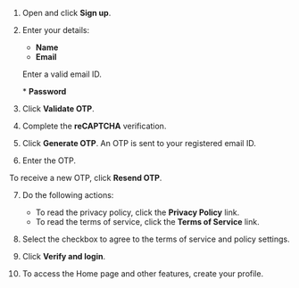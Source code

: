 
1. Open <PartialExample mentored /> and click <b>Sign up</b>.

2. Enter your details:

    * <b>Name</b>
    * <b>Email</b>
    <p>
        <Admonition type="note">
        <p>Enter a valid email ID.</p>
        </Admonition>
    </p>
    * <b>Password</b>

3. Click <b>Validate OTP</b>.

4. Complete the <b>reCAPTCHA</b> verification.

5. Click <b>Generate OTP</b>. An OTP is sent to your registered email ID.

6. Enter the OTP.
<p>
    <Admonition type="tip">   
    <p>To receive a new OTP, click <b>Resend OTP</b>.</p>
    </Admonition>
</p>

7. Do the following actions:

    * To read the privacy policy, click the <b>Privacy Policy</b> link.
    * To read the terms of service, click the <b>Terms of Service</b> link.

8. Select the checkbox to agree to the terms of service and policy settings.

9. Click <b>Verify and login</b>.

10. To access the Home page and other features, create your profile.